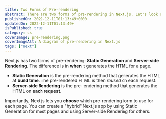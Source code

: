 ```yaml
---
title: Two Forms of Pre-rendering
abstract: There are two forms of pre-rendering in Next.js. Let's look at them!
publishedOn: 2022-12-11T01:13:49+0000
updatedOn: 2022-12-11T01:13:49+
isPublished: true
category: cs
coverImage: pre-rendering.png
coverImageAlt: A diagram of pre-rendering in Next.js
tags: ["next"]
---
```


Next.js has two forms of pre-rendering: **Static Generation** and **Server-side Rendering**. The difference is in **when** it generates the HTML for a page.

- **Static Generation** is the pre-rendering method that generates the HTML at **build time**. The pre-rendered HTML is then _reused_ on each request.
- **Server-side Rendering** is the pre-rendering method that generates the HTML on **each request**.

Importantly, Next.js lets you **choose** which pre-rendering form to use for each page. You can create a "hybrid" Next.js app by using Static Generation for most pages and using Server-side Rendering for others.